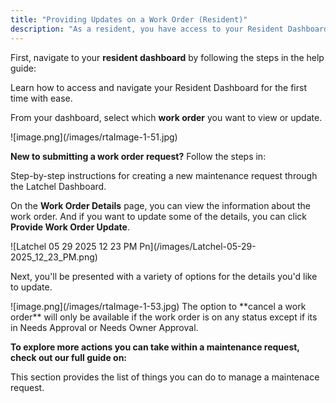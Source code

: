 ```yaml
---
title: "Providing Updates on a Work Order (Resident)"
description: "As a resident, you have access to your Resident Dashboard from where you can access your existing and past maintenance requests. If you need to provide any updates to any of your existing maintenance requests, follow the steps below."
---
```


First, navigate to your **resident dashboard** by following the steps in the help guide:

<Card title="Resident Dashboard Overview" icon="chalkboard-user" iconType="duotone" href="/s/topic/0TO5e000000h9wrGAA/Resident-Dashboard-Overview">
  Learn how to access and navigate your Resident Dashboard for the first time with ease.
</Card>

From your dashboard, select which **work order** you want to view or update.

<Frame>
  ![image.png](/images/rtaImage-1-51.jpg)
</Frame>

**New to submitting a work order request?** Follow the steps in:

<Card title="Submitting a New Maintenance Request (Resident)" icon="house-chimney-crack" iconType="duotone" href="/s/topic/0TO5e000000h9wrGAA/How-can-a-Resident-Submit-a-Maintenance-Request">
  Step-by-step instructions for creating a new maintenance request through the Latchel Dashboard.
</Card>

On the **Work Order Details** page, you can view the information about the work order. And if you want to update some of the details, you can click **Provide Work Order Update**.

<Frame>
  ![Latchel 05 29 2025 12 23 PM Pn](/images/Latchel-05-29-2025_12_23_PM.png)
</Frame>

Next, you'll be presented with a variety of options for the details you'd like to update.

<Frame>
  ![image.png](/images/rtaImage-1-53.jpg)
</Frame>

<Note>
  The option to **cancel a work order** will only be available if the work order is on any status except if its in Needs Approval or Needs Owner Approval.
</Note>

**To explore more actions you can take within a maintenance request, check out our full guide on:**

<Card title="Maintenance Request Guides" icon="house-building" iconType="duotone" href="/s/topic/0TO5e000000h9wrGAA/Maintenance-Request-Guides-Overview">
  This section provides the list of things you can do to manage a maintenace request.
</Card>